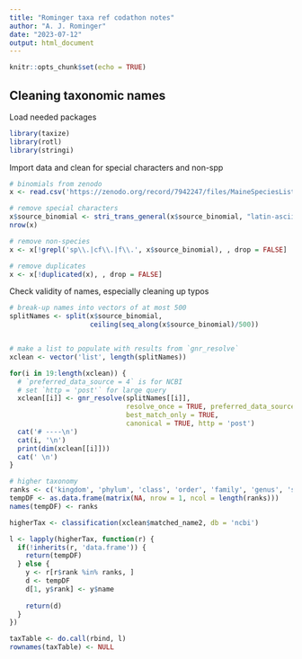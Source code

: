 ```yaml
---
title: "Rominger taxa ref codathon notes"
author: "A. J. Rominger"
date: "2023-07-12"
output: html_document
---
```


```r
knitr::opts_chunk$set(echo = TRUE)
```

## Cleaning taxonomic names

Load needed packages

```r
library(taxize)
library(rotl)
library(stringi)
```

Import data and clean for special characters and non-spp

```r
# binomials from zenodo
x <- read.csv('https://zenodo.org/record/7942247/files/MaineSpeciesList_Clean.csv?download=1')

# remove special characters
x$source_binomial <- stri_trans_general(x$source_binomial, "latin-ascii")
nrow(x)

# remove non-species
x <- x[!grepl('sp\\.|cf\\.|f\\.', x$source_binomial), , drop = FALSE]

# remove duplicates
x <- x[!duplicated(x), , drop = FALSE]

```

Check validity of names, especially cleaning up typos
```r
# break-up names into vectors of at most 500
splitNames <- split(x$source_binomial, 
                    ceiling(seq_along(x$source_binomial)/500))


# make a list to populate with results from `gnr_resolve`
xclean <- vector('list', length(splitNames))

for(i in 19:length(xclean)) {  
  # `preferred_data_source = 4` is for NCBI
  # set `http = 'post'` for large query
  xclean[[i]] <- gnr_resolve(splitNames[[i]], 
                             resolve_once = TRUE, preferred_data_sources = 4,
                             best_match_only = TRUE, 
                             canonical = TRUE, http = 'post')
  cat('# ----\n')
  cat(i, '\n')
  print(dim(xclean[[i]]))
  cat(' \n')
}
```


```r
# higher taxonomy
ranks <- c('kingdom', 'phylum', 'class', 'order', 'family', 'genus', 'species')
tempDF <- as.data.frame(matrix(NA, nrow = 1, ncol = length(ranks)))
names(tempDF) <- ranks

higherTax <- classification(xclean$matched_name2, db = 'ncbi')

l <- lapply(higherTax, function(r) {
  if(!inherits(r, 'data.frame')) {
    return(tempDF)
  } else {
    y <- r[r$rank %in% ranks, ]
    d <- tempDF
    d[1, y$rank] <- y$name
    
    return(d)
  }
})

taxTable <- do.call(rbind, l)
rownames(taxTable) <- NULL
```



